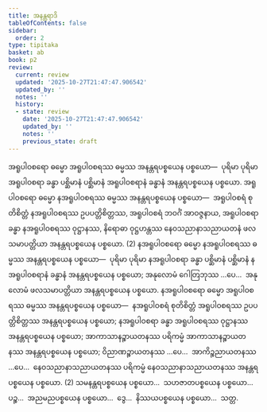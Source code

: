 ```yaml
---
title: အနန္တရာဒိ
tableOfContents: false
sidebar:
  order: 2
type: tipitaka
basket: ab
book: p2
review:
  current: review
  updated: '2025-10-27T21:47:47.906542'
  updated_by: ''
  notes: ''
  history:
  - state: review
    date: '2025-10-27T21:47:47.906542'
    updated_by: ''
    notes: ''
    previous_state: draft
---
```



<ReviewStatus review={frontmatter.review} showDetails={true} />

<HypothesisAnnotation frontmatter={frontmatter} />

<DynamicBreadcrumb />

<Division number="283" book="p2" e="ch" v="38" p="478">

<Paragraph number="4685" book="p2">
အရူပါဝစရော ဓမ္မော အရူပါဝစရဿ ဓမ္မဿ အနန္တရပစ္စယေန ပစ္စယော—  ပုရိမာ ပုရိမာ အရူပါဝစရာ ခန္ဓာ ပစ္ဆိမာနံ ပစ္ဆိမာနံ အရူပါဝစရာနံ ခန္ဓာနံ အနန္တရပစ္စယေန ပစ္စယော. အရူပါဝစရော ဓမ္မော နအရူပါဝစရဿ ဓမ္မဿ အနန္တရပစ္စယေန ပစ္စယော—  အရူပါဝစရံ စုတိစိတ္တံ နအရူပါဝစရဿ ဥပပတ္တိစိတ္တဿ, အရူပါဝစရံ ဘဝင်္ဂံ အာဝဇ္ဇနာယ, အရူပါဝစရာ ခန္ဓာ နအရူပါဝစရဿ ဝုဋ္ဌာနဿ, နိရောဓာ ဝုဋ္ဌဟန္တဿ နေဝသညာနာသညာယတနံ ဖလသမာပတ္တိယာ အနန္တရပစ္စယေန ပစ္စယော. (2)
</Paragraph>

</Division>
<Division number="284" book="p2" e="ch" v="38" p="479">

<Paragraph number="4686" book="p2">
နအရူပါဝစရော ဓမ္မော နအရူပါဝစရဿ ဓမ္မဿ အနန္တရပစ္စယေန ပစ္စယော—  ပုရိမာ ပုရိမာ နအရူပါဝစရာ ခန္ဓာ ပစ္ဆိမာနံ ပစ္ဆိမာနံ နအရူပါဝစရာနံ ခန္ဓာနံ အနန္တရပစ္စယေန ပစ္စယော; အနုလောမံ ဂေါတြဘုဿ …ပေ…  အနုလောမံ ဖလသမာပတ္တိယာ အနန္တရပစ္စယေန ပစ္စယော. နအရူပါဝစရော ဓမ္မော အရူပါဝစရဿ ဓမ္မဿ အနန္တရပစ္စယေန ပစ္စယော—  နအရူပါဝစရံ စုတိစိတ္တံ အရူပါဝစရဿ ဥပပတ္တိစိတ္တဿ အနန္တရပစ္စယေန ပစ္စယော; နအရူပါဝစရာ ခန္ဓာ အရူပါဝစရဿ ဝုဋ္ဌာနဿ အနန္တရပစ္စယေန ပစ္စယော; အာကာသာနဉ္စာယတနဿ ပရိကမ္မံ အာကာသာနဉ္စာယတနဿ အနန္တရပစ္စယေန ပစ္စယော; ဝိညာဏဉ္စာယတနဿ …ပေ…  အာကိဉ္စညာယတနဿ …ပေ…  နေဝသညာနာသညာယတနဿ ပရိကမ္မံ နေဝသညာနာသညာယတနဿ အနန္တရပစ္စယေန ပစ္စယော. (2)
</Paragraph>

<Paragraph number="4687" book="p2">
သမနန္တရပစ္စယေန ပစ္စယော…  သဟဇာတပစ္စယေန ပစ္စယော…  ပဉ္စ…  အညမညပစ္စယေန ပစ္စယော…  ဒွေ…  နိဿယပစ္စယေန ပစ္စယော…  သတ္တ.
</Paragraph>
</Division>